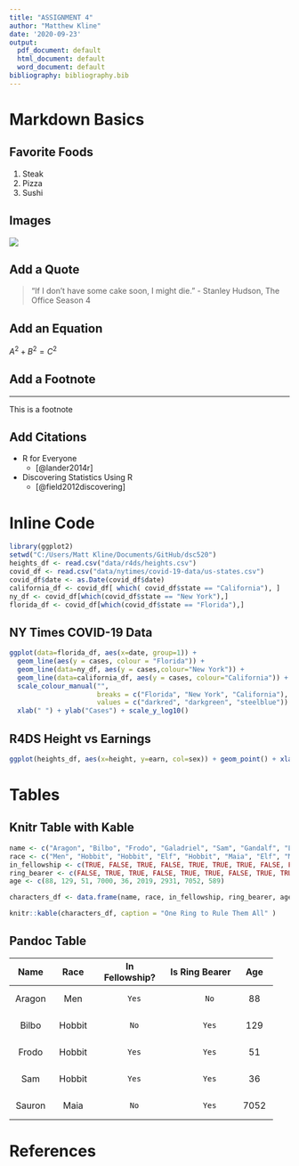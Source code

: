```yaml
---
title: "ASSIGNMENT 4"
author: "Matthew Kline"
date: '2020-09-23'
output:
  pdf_document: default
  html_document: default
  word_document: default
bibliography: bibliography.bib
---
```


# Markdown Basics

## Favorite Foods
1. Steak
2. Pizza
3. Sushi

## Images
![](C:/Users/Matt Kline/Documents/GitHub/dsc520/completed/assignment04/plots/10-all-cases-log.png)

## Add a Quote
>"If I don't have some cake soon, I might die." - Stanley Hudson, The Office Season 4

## Add an Equation
$A^{2} + B^{2} = C^{2}$

## Add a Footnote
***
This is a footnote

## Add Citations

* R for Everyone
  + [@lander2014r]
* Discovering Statistics Using R
  + [@field2012discovering]

# Inline Code
```r
library(ggplot2)
setwd("C:/Users/Matt Kline/Documents/GitHub/dsc520")
heights_df <- read.csv("data/r4ds/heights.csv")
covid_df <- read.csv("data/nytimes/covid-19-data/us-states.csv")
covid_df$date <- as.Date(covid_df$date)
california_df <- covid_df[ which( covid_df$state == "California"), ]
ny_df <- covid_df[which(covid_df$state == "New York"),]
florida_df <- covid_df[which(covid_df$state == "Florida"),]
```

## NY Times COVID-19 Data
```r
ggplot(data=florida_df, aes(x=date, group=1)) +
  geom_line(aes(y = cases, colour = "Florida")) +
  geom_line(data=ny_df, aes(y = cases,colour="New York")) +
  geom_line(data=california_df, aes(y = cases, colour="California")) +
  scale_colour_manual("",
                      breaks = c("Florida", "New York", "California"),
                      values = c("darkred", "darkgreen", "steelblue")) +
  xlab(" ") + ylab("Cases") + scale_y_log10()

```

## R4DS Height vs Earnings
```r
ggplot(heights_df, aes(x=height, y=earn, col=sex)) + geom_point() + xlab("Height (Inches)") + ylab("Earnings (Dollars)") + ggtitle("Height vs. Earnings")
```

# Tables

## Knitr Table with Kable
```r
name <- c("Aragon", "Bilbo", "Frodo", "Galadriel", "Sam", "Gandalf", "Legolas", "Sauron", "Gollum")
race <- c("Men", "Hobbit", "Hobbit", "Elf", "Hobbit", "Maia", "Elf", "Maia", "Hobbit")
in_fellowship <- c(TRUE, FALSE, TRUE, FALSE, TRUE, TRUE, TRUE, FALSE, FALSE)
ring_bearer <- c(FALSE, TRUE, TRUE, FALSE, TRUE, TRUE, FALSE, TRUE, TRUE)
age <- c(88, 129, 51, 7000, 36, 2019, 2931, 7052, 589)

characters_df <- data.frame(name, race, in_fellowship, ring_bearer, age)

knitr::kable(characters_df, caption = "One Ring to Rule Them All" )
```

## Pandoc Table

+----------+----------+-----------------+-----------------+---------+
|   Name   |   Race   |  In Fellowship? | Is Ring Bearer  |   Age   |
+:========:+:========:+:===============:+:===============:+:=======:+
|  Aragon  |  Men     |       Yes       |         No      |    88   |
+----------+----------+-----------------+-----------------+---------+
|  Bilbo   |  Hobbit  |       No        |         Yes     |    129  |
+----------+----------+-----------------+-----------------+---------+
|  Frodo   |  Hobbit  |       Yes       |         Yes     |    51   |
+----------+----------+-----------------+-----------------+---------+
|  Sam     |  Hobbit  |       Yes       |         Yes     |    36   |
+----------+----------+-----------------+-----------------+---------+
|  Sauron  |  Maia    |       No        |         Yes     |  7052   |
+----------+----------+-----------------+-----------------+---------+

# References